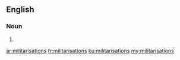 ==English==

===Noun===
{{head|en|plural}}

# {{plural of|militarisation|lang=en|nocat=1}}

[[ar:militarisations]]
[[fr:militarisations]]
[[ku:militarisations]]
[[my:militarisations]]